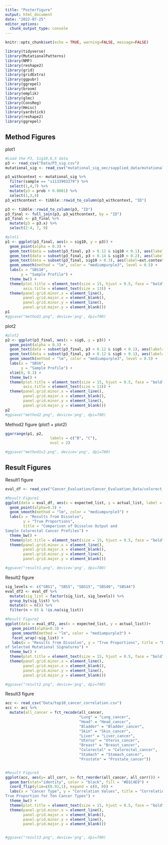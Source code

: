 ```yaml
---
title: "Posterfigure"
output: html_document
date: "2022-07-25"
editor_options: 
  chunk_output_type: console
---
```


```r
knitr::opts_chunk$set(echo = TRUE, warning=FALSE, message=FALSE)

library(tidyverse)
library(MutationalPatterns)
library(NMF)
library(reshape2)
library(grid)
library(gridExtra)
library(ggpubr)
library(ggrepel)
library(broom)
library(emplik)
library(glmc)
library(ConsReg)
library(Hmisc)
library(yardstick)
library(reshape2)
library(ggrepel)
```

## Method Figures
plot1
```r
#Load the P3, Sig10,6,5 data
p3 <- read_csv("Data/P3_sig.csv")
mutational_sig <- read_csv("mutational_sig_oec/supplied_data/mutational.sig.csv")

p3_withcontext <- mutational_sig %>%
  filter(sample == "s1133903279") %>%
  select(1,4,7) %>%
  mutate(p3 = prob + 0.0001) %>%
  select(1,3,4)
p3_withcontext <- tibble::rowid_to_column(p3_withcontext, "ID")

p3 <- tibble::rowid_to_column(p3, "ID")
p3_final <- full_join(p3, p3_withcontext, by = "ID")
p3_final <- p3_final %>%
  mutate(p3 = p3.x) %>%
  select(2:4, 7, 9)

#plot1
p1 <- ggplot(p3_final, aes(x = sig10, y = p3)) +
  geom_point(alpha = 0.3) + 
  geom_text(data = subset(p3_final, p3 > 0.12 & sig10 < 0.1), aes(label=ext.context), vjust = 2, hjust = -0.25) +
  geom_text(data = subset(p3_final, p3 > 0.14 & sig10 > 0.2), aes(label=ext.context), vjust = 2) +
  geom_text(data = subset(p3_final, sig10 > 0.3), aes(label=ext.context), vjust = 2, hjust = 1) +
  geom_smooth(method = "lm", color = "mediumpurple3", level = 0.5) +
  labs(x = "SBS10",
       y = "Sample Profile") +
  theme_bw() +
  theme(plot.title = element_text(size = 15, hjust = 0.5, face = "bold"),
        axis.title = element_text(size = 13)) +
  theme(panel.grid.minor.x = element_line(),
        panel.grid.major.x = element_blank(),
        panel.grid.minor.y = element_line(),
        panel.grid.major.y = element_blank())
p1
#ggsave("method1.png", device='png', dpi=700)
```

plot2
```r
#plot2
p2 <- ggplot(p3_final, aes(x = sig6, y = p3)) +
  geom_point(alpha = 0.3) +
  geom_text(data = subset(p3_final, p3 > 0.12 & sig6 < 0.1), aes(label=ext.context), vjust = 2) +
  geom_text(data = subset(p3_final, p3 > 0.12 & sig6 > 0.1), aes(label=ext.context), vjust = 2) +
  geom_smooth(method = "lm", color = "mediumpurple3", level = 0.5) +
  labs(x = "SBS6",
       y = "Sample Profile") +
  xlim(0, 0.3) +
  theme_bw() +
  theme(plot.title = element_text(size = 15, hjust = 0.5, face = "bold"),
        axis.title = element_text(size = 13)) +
  theme(panel.grid.minor.x = element_line(),
        panel.grid.major.x = element_blank(),
        panel.grid.minor.y = element_line(),
        panel.grid.major.y = element_blank())
p2
#ggsave("method2.png", device='png', dpi=700)
```

Method2 figure (plot1 + plot2)
```r
ggarrange(p1, p2,
                    labels = c("B", "C"),
                    ncol = 2)

#ggsave("method1v2.png", device='png', dpi=700)
```


## Result Figures
Result1 figure
```r
eval_df <- read_csv("Cancer_Evaluation/Cancer_Evaluation_Data/colorect_cancer_evaluation.csv")

#Result Figure1
ggplot(data = eval_df, aes(x = expected_list, y = actual_list, label = sig_list))+
  geom_point(alpha=0.3) +
  geom_smooth(method = "lm", color = "mediumpurple3") +
  labs(x = "Results from Dissolvo", 
        y = "True Proportions",
        title = "Comparison of Dissolvo Output and 
Sample Colorectal Cancer Profiles") +
  theme_bw() +
  theme(plot.title = element_text(size = 15, hjust = 0.5, face = "bold")) +
  theme(panel.grid.minor.x = element_line(),
        panel.grid.major.x = element_blank(),
        panel.grid.minor.y = element_line(),
        panel.grid.major.y = element_blank())

#ggsave("result1.png", device='png', dpi=700)
```

Result2 figure
```r
sig_levels <- c("SBS1", "SBS5", "SBS15", "SBS40", "SBS44")
eval_df2 <- eval_df %>%
  mutate(sig_list = factor(sig_list, sig_levels)) %>%
  group_by(sig_list) %>%
  mutate(n = n()) %>%
  filter(n > 65 & !is.na(sig_list))

#Result Figure2
ggplot(data = eval_df2, aes(x = expected_list, y = actual_list))+
   geom_point(alpha=0.3) +
   geom_smooth(method = "lm", color = "mediumpurple3") +
   facet_wrap(~sig_list) +
   labs(x = "Results from Dissolvo", y = "True Proportions", title = "Dissolvo Output and Sample Profiles
of Selected Mutational Signatures") +
  theme_bw() +
  theme(plot.title = element_text(size = 15, hjust = 0.5, face = "bold")) +
  theme(panel.grid.minor.x = element_line(),
        panel.grid.major.x = element_blank(),
        panel.grid.minor.y = element_line(),
        panel.grid.major.y = element_blank())

#ggsave("result2.png", device='png', dpi=700)
```

Result3 figure
```r
acc <- read_csv("Data/top10_cancer_correlation.csv")
acc <- acc %>%
  mutate(all_cancer = fct_recode(all_cancer,
                                 "Lung" = "Lung_cancer",
                                 "Head" = "Head_cancer",
                                 "Bladder" = "Bladder_cancer", 
                                 "Skin" = "Skin_cancer",
                                 "Liver" = "Liver_cancer",
                                 "Uterus" = "Uterus_cancer",
                                 "Breast" = "Breast_cancer",
                                 "Colorectal" = "Colorectal_cancer", 
                                 "Stomach" = "Stomach_cancer",
                                 "Prostate" = "Prostate_cancer"))


#Result Figure3
ggplot(acc, aes(y= all_corr, x= fct_reorder(all_cancer, all_corr))) + 
  geom_bar(stat="identity", color = "black", fill = "#D1C4E9") +
  coord_flip(ylim=c(0.92,1), expand = c(0, 0)) +
  labs(x = "Cancer Type", y = "Correlation Values", title = "Correlations between Dissolvo and 
True Proportion for Ten Cancer Types") +
  theme_bw() +
  theme(plot.title = element_text(size = 15, hjust = 0.5, face = "bold")) +
  theme(panel.grid.minor.x = element_line(),
        panel.grid.major.x = element_blank(),
        panel.grid.minor.y = element_line(),
        panel.grid.major.y = element_blank())


#ggsave("result3.png", device='png', dpi=700)
```


